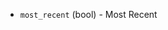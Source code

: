 <!-- Code generated from the comments of the AmiFilterOptions struct in builder/amazon/common/run_config.go; DO NOT EDIT MANUALLY -->

- `most_recent` (bool) - Most Recent
